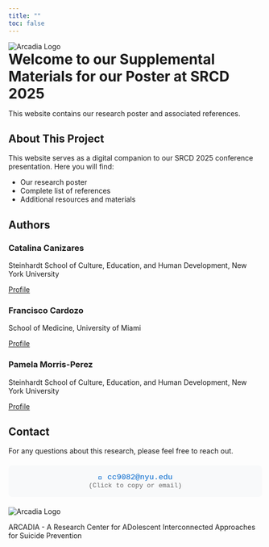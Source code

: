 ```yaml
---
title: ""
toc: false
---
```


```{=html}
<div class="nyu-header">
    <img src="img/arcadia.png" alt="Arcadia Logo" class="nyu-logo">
    <h1 style="display: inline-block; margin: 0;">Welcome to our Supplemental Materials for our Poster at SRCD 2025</h1>
</div>
```

This website contains our research poster and associated references.

## About This Project

This website serves as a digital companion to our SRCD 2025 conference presentation. Here you will find:

- Our research poster
- Complete list of references
- Additional resources and materials

## Authors

```{=html}
<div class="authors-section">
    <div class="author-card">
        <h3>Catalina Canizares</h3>
        <p>Steinhardt School of Culture, Education, and Human Development, New York University</p>
        <p><a href="https://steinhardt.nyu.edu/people/catalina-canizares" target="_blank">Profile</a></p>
    </div>
    
    <div class="author-card">
        <h3>Francisco Cardozo</h3>
        <p>School of Medicine, University of Miami</p>
        <p><a href="https://focardozom.github.io/" target="_blank">Profile</a></p>
    </div>
    
    <div class="author-card">
        <h3>Pamela Morris-Perez</h3>
        <p>Steinhardt School of Culture, Education, and Human Development, New York University</p>
        <p><a href="https://steinhardt.nyu.edu/people/pamela-morris-perez" target="_blank">Profile</a></p>
    </div>
</div>
```

## Contact

For any questions about this research, please feel free to reach out. 

```{=html}
<div style="background-color: #f8f9fa; padding: 15px; border-radius: 8px; margin: 20px 0; text-align: center;">
    <p style="margin: 0; font-family: 'Courier New', monospace; font-size: 1.1em;">
        <a href="mailto:cc9082@nyu.edu" style="text-decoration: none; color: #0066cc;">📧 cc9082@nyu.edu</a>
        <br>
        <small style="color: #666;">(Click to copy or email)</small>
    </p>
</div>
```

```{=html}
<div class="arcadia-footer">
    <a href="https://www.arcadiasuicideprevention.com/" target="_blank" style="text-decoration: none; color: inherit;">
        <img src="img/arcadia.png" alt="Arcadia Logo" class="arcadia-logo">
        <p>ARCADIA - A Research Center for ADolescent Interconnected Approaches for Suicide Prevention</p>
    </a>
</div>
```





